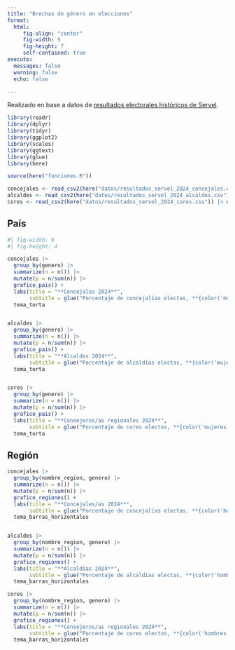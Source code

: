 ```yaml
---
title: "Brechas de género en elecciones"
format:
  html: 
     fig-align: "center"
     fig-width: 9
     fig-height: 7
     self-contained: true
execute: 
  messages: false
  warning: false
  echo: false

---
```


Realizado en base a datos de [resultados electorales históricos de Servel](https://www.servel.cl/centro-de-datos/resultados-electorales-historicos-gw3/).

```r
library(readr)
library(dplyr)
library(tidyr)
library(ggplot2)
library(scales)
library(ggtext)
library(glue)
library(here)

source(here("funciones.R"))

concejales <- read_csv2(here("datos/resultados_servel_2024_concejales.csv")) |> ordenar_regiones()
alcaldes <- read_csv2(here("datos/resultados_servel_2024_alcaldes.csv")) |> ordenar_regiones()
cores <- read_csv2(here("datos/resultados_servel_2024_cores.csv")) |> ordenar_regiones()
```


## País
```r
#| fig-width: 9
#| fig-height: 4

concejales |> 
  group_by(genero) |> 
  summarize(n = n()) |> 
  mutate(p = n/sum(n)) |> 
  grafico_pais() +
  labs(title = "**Concejales 2024**", 
       subtitle = glue("Porcentaje de concejalías electas, **{color('mujeres', femenino)}** y **{color('hombres', masculino)}**")) +
  tema_torta


alcaldes |> 
  group_by(genero) |> 
  summarize(n = n()) |> 
  mutate(p = n/sum(n)) |> 
  grafico_pais() +
  labs(title = "**Alcaldes 2024**", 
       subtitle = glue("Porcentaje de alcaldías electas, **{color('mujeres', femenino)}** y **{color('hombres', masculino)}**")) +
  tema_torta


cores |> 
  group_by(genero) |> 
  summarize(n = n()) |> 
  mutate(p = n/sum(n)) |> 
  grafico_pais() +
  labs(title = "**Consejeros/as regionales 2024**", 
       subtitle = glue("Porcentaje de cores electos, **{color('mujeres', femenino)}** y **{color('hombres', masculino)}**")) +
  tema_torta
```



## Región
```r
concejales |> 
  group_by(nombre_region, genero) |> 
  summarize(n = n()) |> 
  mutate(p = n/sum(n)) |> 
  grafico_regiones() +
  labs(title = "**Concejales/as 2024**", 
       subtitle = glue("Porcentaje de concejalías electas, **{color('hombres', masculino)}** y **{color('mujeres', femenino)}**")) +
  tema_barras_horizontales


alcaldes |> 
  group_by(nombre_region, genero) |> 
  summarize(n = n()) |> 
  mutate(p = n/sum(n)) |> 
  grafico_regiones() +
  labs(title = "**Alcaldías 2024**", 
       subtitle = glue("Porcentaje de alcaldías electas, **{color('hombres', masculino)}** y **{color('mujeres', femenino)}**")) +
  tema_barras_horizontales

cores |> 
  group_by(nombre_region, genero) |> 
  summarize(n = n()) |> 
  mutate(p = n/sum(n)) |> 
  grafico_regiones() +
  labs(title = "**Consejeros/as regionales 2024**", 
       subtitle = glue("Porcentaje de cores electos, **{color('hombres', masculino)}** y **{color('mujeres', femenino)}**")) +
  tema_barras_horizontales

```

